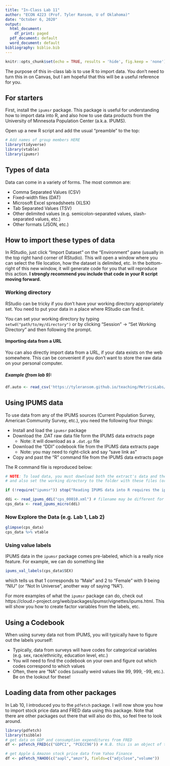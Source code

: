 ```yaml
---
title: "In-Class Lab 11"
author: "ECON 4223 (Prof. Tyler Ransom, U of Oklahoma)"
date: "October 6, 2020"
output:
  html_document:
    df_print: paged
  pdf_document: default
  word_document: default
bibliography: biblio.bib
---
```


```r
knitr::opts_chunk$set(echo = TRUE, results = 'hide', fig.keep = 'none')
```

The purpose of this in-class lab is to use R to import data. You don't need to turn this in on Canvas, but I am hopeful that this will be a useful reference for you.

## For starters
First, install the `ipumsr` package. This package is useful for understanding how to import data into R, and also how to use data products from the University of Minnesota Population Center (a.k.a. IPUMS).

Open up a new R script and add the usual "preamble" to the top:
```r
# Add names of group members HERE
library(tidyverse)
library(vtable)
library(ipumsr)
```

## Types of data
Data can come in a variety of forms. The most common are:

- Comma Separated Values (CSV)
- Fixed-width files (DAT)
- Microsoft Excel spreadsheets (XLSX)
- Tab Separated Values (TSV)
- Other delimited values (e.g. semicolon-separated values, slash-separated values,
etc.)
- Other formats (JSON, etc.)

## How to import these types of data
In RStudio, just click "Import Dataset" on the "Environment" pane (usually in the top right hand corner of RStudio). This will open a window where you can select the file location, how the dataset is delimited, etc. In the bottom-right of this new window, it will generate code for you that will reproduce this action. **I strongly recommend you include that code in your R script moving forward.**

### Working directory
RStudio can be tricky if you don't have your working directory appropriately set. You need to put your data in a place where RStudio can find it.

You can set your working directory by typing `setwd("path/to/my/directory")` or by clicking "Session" -> "Set Working Directory" and then following the prompt.

#### Importing data from a URL
You can also directly import data from a URL, if your data exists on the web somewhere. This can be convenient if you don't want to store the raw data on your personal computer.

##### Example (from lab 9):
```r
df.auto <- read_csv('https://tyleransom.github.io/teaching/MetricsLabs/auto.csv')
```

## Using IPUMS data
To use data from any of the IPUMS sources (Current Population Survey, American Community Survey, etc.), you need the following four things:

- Install and load the `ipumsr` package
- Download the .DAT raw data file form the IPUMS data extracts page
    * Note: it will download as a `.dat.gz` file
- Download the "DDI" codebook file from the IPUMS data extracts page
    * Note: you may need to right-click and say "save link as"
- Copy and past the "R" command file from the IPUMS data extracts page


The R command file is reproduced below:

```r
# NOTE: To load data, you must download both the extract's data and the DDI
# and also set the working directory to the folder with these files (or change the path below).

if (!require("ipumsr")) stop("Reading IPUMS data into R requires the ipumsr package. It can be installed using the following command: install.packages('ipumsr')")

ddi <- read_ipums_ddi("cps_00010.xml") # filename may be different for you!
cps_data <- read_ipums_micro(ddi)
```

### Now Explore the Data (e.g. Lab 1, Lab 2)
```r
glimpse(cps_data)
cps_data %>% vtable
```

### Using value labels
IPUMS data in the `ipumsr` package comes pre-labeled, which is a really nice feature. For example, we can do something like
```r
ipums_val_labels(cps_data$SEX)
```
which tells us that 1 corresponds to "Male" and 2 to "Female" with 9 being "NIU" (or "Not In Universe", another way of saying "NA").

For more examples of what the `ipumsr` package can do, check out https://cloud.r-project.org/web/packages/ipumsr/vignettes/ipums.html. This will show you how to create factor variables from the labels, etc.

## Using a Codebook
When using survey data not from IPUMS, you will typically have to figure out the labels yourself:

- Typically, data from surveys will have codes for categorical variables (e.g. sex, race/ethnicity, education level, etc.)
- You will need to find the codebook on your own and figure out which codes correspond to which values
- Often, there are "NA" codes (usually weird values like 99, 999, -99, etc.). Be on the lookout for these!

## Loading data from other packages
In Lab 10, I introduced you to the `pdfetch` package. I will now show you how to import stock price data and FRED data using this package. Note that there are other packages out there that will also do this, so feel free to look around.

```r
library(pdfetch)
library(tsibble)
# get data on GDP and consumption expenditures from FRED
df <- pdfetch_FRED(c("GDPC1", "PCECC96")) # N.B. this is an object of type XTS, not tsibble

# get Apple & Amazon stock price data from Yahoo Finance
df <- pdfetch_YAHOO(c("aapl","amzn"), fields=c("adjclose","volume"))
```
